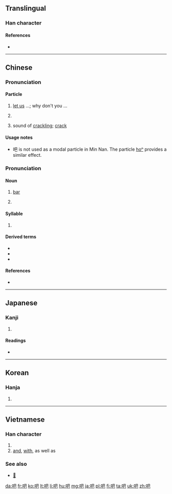 {{zh-forms}}
==Translingual==
{{stroke order|type=animate}}

===Han character===
{{Han char|rn=30|rad=口|as=04|sn=7|four=6701<sub>7</sub>|canj=口日山 (RAU)|ids=⿰[[口]][[巴]]}}

====References====
* {{Han ref|kx=0178.040|dkj=03341|dj=0395.120|hdz=10596.060|uh=5427|ud=21543|bh=A761|bd=42849}}

----
==Chinese==
{{zh-forms}}

===Pronunciation===
{{zh-pron
|m=ba
|c=baa6
|h=pfs=pâ
|cat=part
}}

====Particle====
{{zh-particle}}

# {{non-gloss definition|(used at the end of a sentence to indicate a suggested action; often used to express [[imperative mood]])}} [[let us]] ...; why don't you ... {{qualifier|emphatic final particle}}
#: {{zh-usex|走 吧|'''let's''' go!}}
#: {{zh-usex|你 有 時間 再 做 吧。|Do it when you have time.}}
#: {{zh-usex|大家 去 工作 吧。|Get to work, everybody.}}
# {{non-gloss definition|(used at the end of a sentence used to concede a point)}}
#: {{zh-usex|好 吧|alright!}}
# {{context|onomatopoeia|lang=zh}} sound of [[crackling]]; [[crack]] 

{{zh-cat|Beginning}}

====Usage notes====
* 吧 is not used as a modal particle in Min Nan.  The particle [[ho͘ⁿ|ho{{lang|und|sc=Latinx|͘}}ⁿ]] provides a similar effect.

===Pronunciation===
{{zh-pron
|m=bā
|c=baa1
|h=pfs=pâ
|mn=pa
|cat=noun,syllable
}}

====Noun====
{{zh-noun}}

# {{context|loanword|lang=zh}} [[bar]] {{qualifier|an establishment serving alcohol}}
# {{non-gloss definition|abbreviation for {{zh-l|貼吧|internet board}}}}

====Syllable====
{{head|zh|syllable}}

# {{non-gloss definition|[[transliteration]] for ''ba'' or ''bar''}}
#: {{zh-usex|貼吧|internet board}}
#: {{zh-usex|迪吧|diva}}

====Derived terms====
* {{zh-l|酒吧}}
* {{zh-l|貼吧}}
* {{zh-l|迪吧}}

====References====
* {{cite web
| url = http://203.64.42.21/iug/ungian/SoannTeng/chil/taihoa.asp
| title = 吧
| work = On-line Taiwanese/Mandarin Dictionary (台文／華文線頂辭典)
| language = Taiwanese/English
| accessdate = 2011-01-30}}

----

==Japanese==

===Kanji===
{{ja-kanji|grade=}}

# {{defn|lang=ja|sort=口04}}

====Readings====
* {{ja-readings|on=[[は]] (ha), [[へ]] (he)|kun=[[おおくちのさま]] (ookuchinosama)}}

----

==Korean==

===Hanja===
{{ko-hanja|hangeul=파|mr=p'a}}

# {{defn|lang=ko|sort=口04}}

----

==Vietnamese==

===Han character===
{{vi-hantu|[[ba]], [[và]], [[bơ]], [[vài]]}}

# {{defn|lang=vi|sort=口04}}
# [[and]], [[with]], as well as

===See also===
* [[𡝕]]

[[da:吧]]
[[fr:吧]]
[[ko:吧]]
[[lt:吧]]
[[li:吧]]
[[hu:吧]]
[[mg:吧]]
[[ja:吧]]
[[pl:吧]]
[[fi:吧]]
[[ta:吧]]
[[uk:吧]]
[[zh:吧]]